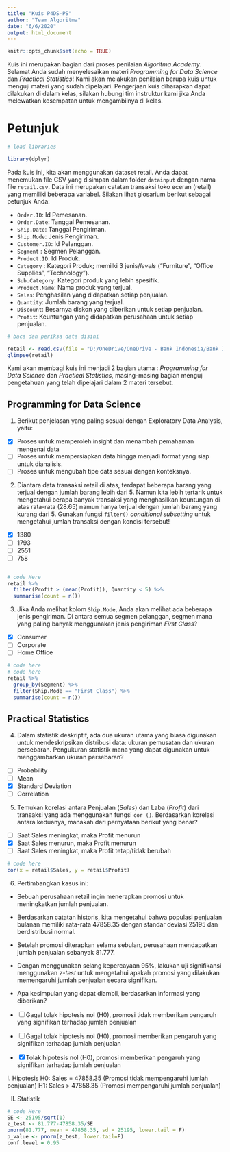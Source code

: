 ---
title: "Kuis P4DS-PS"
author: "Team Algoritma"
date: "6/6/2020"
output: html_document
---

```{r setup, include=FALSE}
knitr::opts_chunk$set(echo = TRUE)
```

Kuis ini merupakan bagian dari proses penilaian *Algoritma Academy*. Selamat Anda sudah menyelesaikan materi *Programming for Data Science* dan *Practical Statistics*! Kami akan melakukan penilaian berupa kuis untuk menguji materi yang sudah dipelajari. Pengerjaan kuis diharapkan dapat dilakukan di dalam kelas, silakan hubungi tim instruktur kami jika Anda melewatkan kesempatan untuk mengambilnya di kelas.

# Petunjuk

```{r}
# load libraries

library(dplyr)
```


Pada kuis ini, kita akan menggunakan dataset retail. Anda dapat menemukan file CSV yang disimpan dalam folder `datainput` dengan nama file `retail.csv`. Data ini merupakan catatan transaksi toko eceran (retail) yang memiliki beberapa variabel. Silakan lihat glosarium berikut sebagai petunjuk Anda:

- `Order.ID`: Id Pemesanan.    
- `Order.Date`: Tanggal Pemesanan.   
- `Ship.Date`: Tanggal Pengiriman.    
- `Ship.Mode`: Jenis Pengiriman.   
- `Customer.ID`: Id Pelanggan.   
- `Segment` : Segmen Pelanggan.   
- `Product.ID`: Id Produk.    
- `Category` : Kategori Produk; memilki 3 jenis/*levels* ("Furniture", "Office Supplies", "Technology").    
- `Sub.Category`: Kategori produk yang lebih spesifik.    
- `Product.Name`: Nama produk yang terjual.    
- `Sales`: Penghasilan yang didapatkan setiap penjualan.
- `Quantity`: Jumlah barang yang terjual.    
- `Discount`: Besarnya diskon yang diberikan untuk setiap penjualan.    
- `Profit`: Keuntungan yang didapatkan perusahaan untuk setiap penjualan.    

```{r}
# baca dan periksa data disini

retail <- read.csv(file = "D:/OneDrive/OneDrive - Bank Indonesia/Bank Indonesia/IHT/Data Visualization with R/Tugas/datainput/retail.csv")
glimpse(retail)
```

Kami akan membagi kuis ini menjadi 2 bagian utama : *Programming for Data Science* dan *Practical Statistics*, masing-masing bagian menguji pengetahuan yang telah dipelajari dalam 2 materi tersebut.

## Programming for Data Science

1. Berikut penjelasan yang paling sesuai dengan Exploratory Data Analysis, yaitu:

  - [x] Proses untuk memperoleh insight dan menambah pemahaman mengenai data
  - [ ] Proses untuk mempersiapkan data hingga menjadi format yang siap untuk dianalisis.
  - [ ] Proses untuk mengubah tipe data sesuai dengan konteksnya.

2. Diantara data transaksi retail di atas, terdapat beberapa barang yang terjual dengan jumlah barang lebih dari 5. Namun kita lebih tertarik untuk mengetahui berapa banyak transaksi yang menghasilkan keuntungan di atas rata-rata (28.65) namun hanya terjual dengan jumlah barang yang kurang dari 5. Gunakan fungsi `filter()` *conditional subsetting* untuk mengetahui jumlah transaksi dengan kondisi tersebut!

  - [x] 1380
  - [ ] 1793
  - [ ] 2551
  - [ ] 758
  
```{r}

```
  
  
```{r}
# code Here
retail %>%
  filter(Profit > (mean(Profit)), Quantity < 5) %>%
  summarise(count = n())

```

3. Jika Anda melihat kolom `Ship.Mode`, Anda akan melihat ada beberapa jenis pengiriman. Di antara semua segmen pelanggan, segmen mana yang paling banyak menggunakan jenis pengiriman *First Class*?

  - [x] Consumer
  - [ ] Corporate
  - [ ] Home Office
  
  
```{r}
# code here
# code here
retail %>%
  group_by(Segment) %>%
  filter(Ship.Mode == "First Class") %>%
  summarise(count = n())

```



## Practical Statistics

4. Dalam statistik deskriptif, ada dua ukuran utama yang biasa digunakan untuk mendeskripsikan distribusi data: ukuran pemusatan dan ukuran persebaran. Pengukuran statistik mana yang dapat digunakan untuk menggambarkan ukuran persebaran? 
  - [ ] Probability
  - [ ] Mean
  - [x] Standard Deviation
  - [ ] Correlation
  
5. Temukan korelasi antara Penjualan (*Sales*) dan Laba (*Profit*) dari transaksi yang ada menggunakan fungsi `cor ()`. Berdasarkan korelasi antara keduanya, manakah dari pernyataan berikut yang benar?

  - [ ] Saat Sales meningkat, maka Profit menurun
  - [x] Saat Sales menurun, maka Profit menurun
  - [ ] Saat Sales meningkat, maka Profit tetap/tidak berubah
  
```{r}
# code here
cor(x = retail$Sales, y = retail$Profit)

```

6. Pertimbangkan kasus ini: 

  * Sebuah perusahaan retail ingin menerapkan promosi untuk meningkatkan jumlah penjualan. 
  * Berdasarkan catatan historis, kita mengetahui bahwa populasi penjualan bulanan memiliki rata-rata 47858.35 dengan standar deviasi 25195 dan berdistribusi normal. 
  * Setelah promosi diterapkan selama sebulan, perusahaan mendapatkan jumlah penjualan sebanyak 81.777.
  * Dengan menggunakan selang kepercayaan 95%, lakukan uji signifikansi menggunakan *z-test* untuk mengetahui apakah promosi yang dilakukan memengaruhi jumlah penjualan secara signifikan. 
  * Apa kesimpulan yang dapat diambil, berdasarkan informasi yang diberikan? 

  - [ ] Gagal tolak hipotesis nol (H0), promosi tidak memberikan pengaruh yang signifikan terhadap jumlah penjualan
  - [ ] Gagal tolak hipotesis nol (H0), promosi memberikan pengaruh yang signifikan terhadap jumlah penjualan
  - [x] Tolak hipotesis nol (H0), promosi memberikan pengaruh yang signifikan terhadap jumlah penjualan

I. Hipotesis
H0: Sales = 47858.35 (Promosi tidak mempengaruhi jumlah penjualan)
H1: Sales > 47858.35 (Promosi mempengaruhi jumlah penjualan)

II. Statistik

```{r}
# code Here
SE <- 25195/sqrt(1)
z_test <- 81.777-47858.35/SE
pnorm(81.777, mean = 47858.35, sd = 25195, lower.tail = F)
p_value <- pnorm(z_test, lower.tail=F)
conf.level = 0.95

```
